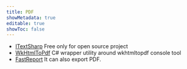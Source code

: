 ```yaml
---
title: PDF
showMetadata: true
editable: true
showToc: false
---
```


- [ITextSharp](https://github.com/itext/itextsharp) Free only for open source project
- [WkHtmlToPdf](https://github.com/codaxy/wkhtmltopdf) C# wrapper utility around wkhtmltopdf console tool
- [FastReport](https://github.com/FastReports/FastReport) It can also export PDF.
